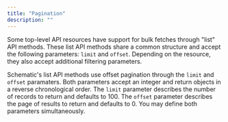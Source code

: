 ```yaml
---
title: "Pagination"
description: ""
---
```


Some top-level API resources have support for bulk fetches through "list" API methods. These list API methods share a common structure and accept the following parameters: `limit` and `offset`. Depending on the resource, they also accept additional filtering parameters.

Schematic's list API methods use offset pagination through the `limit` and `offset` paramaters. Both parameters accept an integer and return objects in a reverse chronological order. The `limit` parameter describes the number of records to return and defaults to 100. The `offset` parameter describes the page of results to return and defaults to 0. You may define both parameters simultaneously.